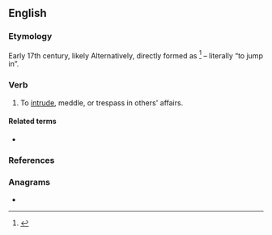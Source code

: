 ==English==

===Etymology===
Early 17th century, likely {{back-form|interloper|nocap=1|lang=en}} Alternatively, directly formed as {{prefix|inter|lope|t2=leap, jump|lang=en}}<ref>{{R:Online Etymology Dictionary}}</ref> – literally “to jump in”.

===Verb===
{{en-verb|interlop}}

# To [[intrude]], meddle, or trespass in others' affairs.

====Related terms====
* {{l|en|interloper}}

===References===
<references/>

===Anagrams===
* {{anagrams|en|let one rip|petroline|repletion|terpineol}}